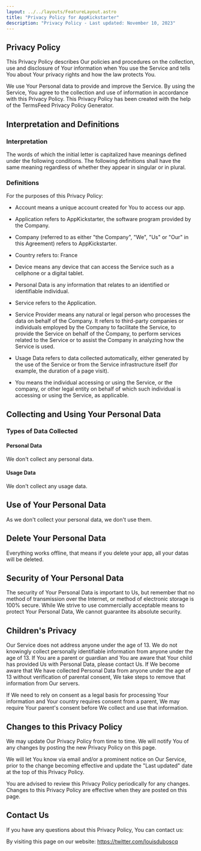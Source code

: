 ```yaml
---
layout: ../../layouts/FeatureLayout.astro
title: "Privacy Policy for AppKickstarter"
description: "Privacy Policy - Last updated: November 10, 2023"
---
```


## Privacy Policy

This Privacy Policy describes Our policies and procedures on the collection, use and disclosure of Your information when You use the Service and tells You about Your privacy rights and how the law protects You.

We use Your Personal data to provide and improve the Service. By using the Service, You agree to the collection and use of information in accordance with this Privacy Policy. This Privacy Policy has been created with the help of the TermsFeed Privacy Policy Generator.

## Interpretation and Definitions
### Interpretation
The words of which the initial letter is capitalized have meanings defined under the following conditions. The following definitions shall have the same meaning regardless of whether they appear in singular or in plural.

### Definitions
For the purposes of this Privacy Policy:

- Account means a unique account created for You to access our app.

- Application refers to AppKickstarter, the software program provided by the Company.

- Company (referred to as either "the Company", "We", "Us" or "Our" in this Agreement) refers to AppKickstarter.

- Country refers to: France

- Device means any device that can access the Service such as a cellphone or a digital tablet.

- Personal Data is any information that relates to an identified or identifiable individual.

- Service refers to the Application.

- Service Provider means any natural or legal person who processes the data on behalf of the Company. It refers to third-party companies or individuals employed by the Company to facilitate the Service, to provide the Service on behalf of the Company, to perform services related to the Service or to assist the Company in analyzing how the Service is used.

- Usage Data refers to data collected automatically, either generated by the use of the Service or from the Service infrastructure itself (for example, the duration of a page visit).

- You means the individual accessing or using the Service, or the company, or other legal entity on behalf of which such individual is accessing or using the Service, as applicable.

## Collecting and Using Your Personal Data
### Types of Data Collected
#### Personal Data

We don't collect any personal data. 

#### Usage Data

We don't collect any usage data.

## Use of Your Personal Data

As we don't collect your personal data, we don't use them.

## Delete Your Personal Data

Everything works offline, that means if you delete your app, all your datas will be deleted. 

## Security of Your Personal Data

The security of Your Personal Data is important to Us, but remember that no method of transmission over the Internet, or method of electronic storage is 100% secure. While We strive to use commercially acceptable means to protect Your Personal Data, We cannot guarantee its absolute security.

## Children's Privacy
Our Service does not address anyone under the age of 13. We do not knowingly collect personally identifiable information from anyone under the age of 13. If You are a parent or guardian and You are aware that Your child has provided Us with Personal Data, please contact Us. If We become aware that We have collected Personal Data from anyone under the age of 13 without verification of parental consent, We take steps to remove that information from Our servers.

If We need to rely on consent as a legal basis for processing Your information and Your country requires consent from a parent, We may require Your parent's consent before We collect and use that information.

## Changes to this Privacy Policy

We may update Our Privacy Policy from time to time. We will notify You of any changes by posting the new Privacy Policy on this page.

We will let You know via email and/or a prominent notice on Our Service, prior to the change becoming effective and update the "Last updated" date at the top of this Privacy Policy.

You are advised to review this Privacy Policy periodically for any changes. Changes to this Privacy Policy are effective when they are posted on this page.

## Contact Us
If you have any questions about this Privacy Policy, You can contact us:

By visiting this page on our website: https://twitter.com/louisduboscq